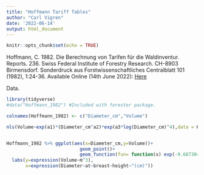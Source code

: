 ```yaml
---
title: "Hoffmann Tariff Tables"
author: "Carl Vigren"
date: '2022-06-14'
output: html_document
---
```


```r
knitr::opts_chunk$set(echo = TRUE)
```

Hoffmann, C. 1982. Die Berechnung von Tarifen für die Waldinventur. Reports. 236. Swiss Federal Institute of Forestry Research. CH-8903 Birmensdorf. Sonderdruck aus Forstwissenschaftliches Centralblatt 101 (1982), 1:24-36. Available Online (14th June 2022): [Here](https://www.dora.lib4ri.ch/wsl/islandora/object/wsl%3A14464/datastream/PDF/Hoffmann-1982-Die_Berechnung_von_Tarifen_für-%28published_version%29.pdf)

Data.

```r
library(tidyverse)
#data("Hoffmann_1982") #Included with forester package.

colnames(Hoffmann_1982) <- c("Diameter_cm","Volume")

nls(Volume~exp(a1)*(Diameter_cm^a2)*exp(a3*log(Diameter_cm)^4),data = Hoffmann_1982,start = c(a1=-3,a2=3,a3=-0.05))


Hoffmann_1982 %>% ggplot(aes(x=Diameter_cm,y=Volume))+
                           geom_point()+
                           geom_function(fun= function(x) exp(-9.687304) * (x^2.981208) * exp(-0.004043 * log(x)^4) )+
  labs(y=expression(Volume~m^3),
       x=expression(Diameter~at~breast~height~"(cm)"))

```

